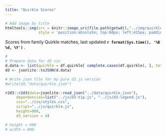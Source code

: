 ```yaml
---
title: "Quirkle Scores"
---
```



```r
# Add image by title
htmltools::img(src = knitr::image_uri(file.path(getwd(),"../img/quirkle-greens.png")),
               style = 'position:absolute; top:60px; left:415px; padding:10px; width:300px; opacity:0.7')

```


Scores from family Quirkle matches, last updated <b> `r format(Sys.time(), '%B %d, %Y')` </b>.





```r
#
# Prepare data for d3 vis
d.data <- list(quirkle = df.quirkle[ complete.cases(df.quirkle), ], totals = df.totals)
dd <- jsonlite::toJSON(d.data)

# Write json file for my pure d3.js version
#write(dd,"data/quirkle.json")

r2d3::r2d3(data=jsonlite::read_json("../data/quirkle.json"),
     dependencies=list("../js/d3-tip.js", "../js/d3-legend.js"), 
     css="../css/styles.css",
     script="../js/quirkle.js",
     height=900,
     d3_version = 4)

# height = 900
# width = 800
```




